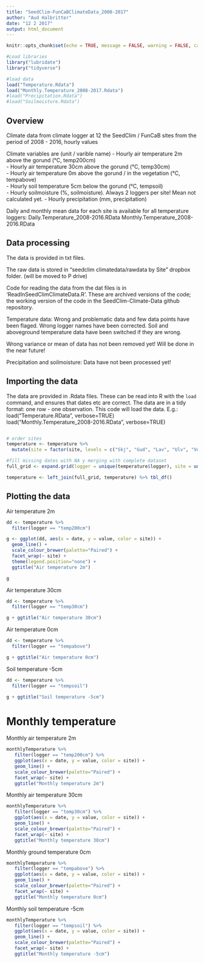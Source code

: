 ```yaml
---
title: "SeedClim-FunCaBClimateData_2008-2017"
author: "Aud Halbritter"
date: "12 2 2017"
output: html_document
---
```


```r
knitr::opts_chunk$set(echo = TRUE, message = FALSE, warning = FALSE, cache = TRUE)
```

```r
#Load libraries
library("lubridate")
library("tidyverse")

#load data
load("Temperature.Rdata")
load("Monthly.Temperature_2008-2017.Rdata")
#load("Precipitation.Rdata")
#load("Soilmoisture.Rdata")
```

##  Overview

Climate data from climate logger at 12 the SeedClim / FunCaB sites from the period of 2008 - 2016, hourly values


Climate variables are (unit / varible name)
 - Hourly air temperature 2m above the gorund (°C, temp200cm)  
 - Hourly air temperature 30cm above the gorund (°C, temp30cm)  
 - Hourly air temperature 0m above the gorund / in the vegetation (°C, tempabove)  
 - Hourly soil temperature 5cm below the gorund (°C, tempsoil)  
 - Hourly soilmoisture (%, soilmoisture). Always 2 loggers per site! Mean not calculated yet.
 - Hourly precipitation (mm, precipitation)  

Daily and monthly mean data for each site is available for all temperature loggers:
Daily.Temperature_2008-2016.RData
Monthly.Temperature_2008-2016.RData


## Data processing

The data is provided in txt files.

The raw data is stored in "seedclim climatedata/rawdata by Site" dropbox folder. (will be moved to P drive)

Code for reading the data from the dat files is in 'ReadInSeedClimClimateData.R'. These are archived versions of the code; the working version of the code in the SeedClim-Climate-Data github repository.

Temperature data:
Wrong and problematic data and few data points have been flaged.
Wrong logger names have been corrected.
Soil and aboveground temperature data have been switched if they are wrong.

Wrong variance or mean of data has not been removed yet! Will be done in the near future!

Precipitation and soilmoisture:
Data have not been processed yet!


## Importing the data

The data are provided in .Rdata files. These can be read into R with the `load` command, and ensures that dates etc are correct. The data are in a tidy format: one row - one observation. This code will load the data.
E.g.: load("Temperature.RData", verbose=TRUE)
load("Monthly.Temperature_2008-2016.RData", verbose=TRUE)

```r
```


```r
# order sites
temperature <- temperature %>% 
  mutate(site = factor(site, levels = c("Skj", "Gud", "Lav", "Ulv", "Ves", "Ram", "Hog", "Alr", "Ovs", "Arh", "Vik", "Fau")))

#fill missing dates with NA y merging with complete dataset
full_grid <- expand.grid(logger = unique(temperature$logger), site = unique(temperature$site), date = seq(min(temperature$date), max(temperature$date), by = "hour"))

temperature <- left_join(full_grid, temperature) %>% tbl_df()

```


## Plotting the data

Air temperature 2m

```r
dd <- temperature %>% 
  filter(logger == "temp200cm")

g <- ggplot(dd, aes(x = date, y = value, color = site)) +
  geom_line() +
  scale_colour_brewer(palette="Paired") +
  facet_wrap(~ site) + 
  theme(legend.position="none") +
  ggtitle("Air temperature 2m")

g
```

Air temperature 30cm

```r
dd <- temperature %>% 
  filter(logger == "temp30cm")

g + ggtitle("Air temperature 30cm")
```

Air temperature 0cm

```r
dd <- temperature %>% 
  filter(logger == "tempabove")

g + ggtitle("Air temperature 0cm")
```

Soil temperature -5cm

```r
dd <- temperature %>% 
  filter(logger == "tempsoil")

g + ggtitle("Soil temperature -5cm")
```


# Monthly temperature

Monthly air temperature 2m
```r

monthlyTemperature %>% 
   filter(logger == "temp200cm") %>% 
   ggplot(aes(x = date, y = value, color = site)) +
   geom_line() +
   scale_colour_brewer(palette="Paired") +
   facet_wrap(~ site) + 
   ggtitle("Monthly temperature 2m")

```

Monthly air temperature 30cm
```r

monthlyTemperature %>% 
   filter(logger == "temp30cm") %>% 
   ggplot(aes(x = date, y = value, color = site)) +
   geom_line() +
   scale_colour_brewer(palette="Paired") +
   facet_wrap(~ site) + 
   ggtitle("Monthly temperature 30cm")

```

Monthly ground temperature 0cm
```r

monthlyTemperature %>% 
   filter(logger == "tempabove") %>% 
   ggplot(aes(x = date, y = value, color = site)) +
   geom_line() +
   scale_colour_brewer(palette="Paired") +
   facet_wrap(~ site) + 
   ggtitle("Monthly temperature 0cm")

```

Monthly soil temperature -5cm
```r

monthlyTemperature %>% 
   filter(logger == "tempsoil") %>% 
   ggplot(aes(x = date, y = value, color = site)) +
   geom_line() +
   scale_colour_brewer(palette="Paired") +
   facet_wrap(~ site) + 
   ggtitle("Monthly temperature -5cm")

```





